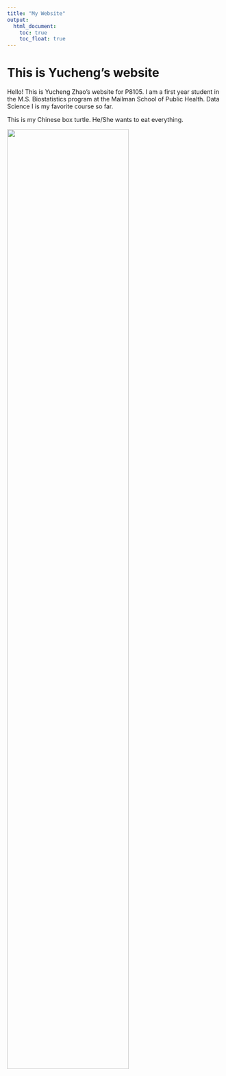 ```yaml
---
title: "My Website"
output: 
  html_document:
    toc: true
    toc_float: true
---
```


# This is Yucheng's website

Hello! This is Yucheng Zhao's website for P8105. I am a first year student in the M.S. Biostatistics program at the Mailman School of Public Health. Data Science I is my favorite course so far. 

This is my Chinese box turtle. He/She wants to eat everything.

<img src="images/chinese_box_turtle.jpg" style="width:75%">
